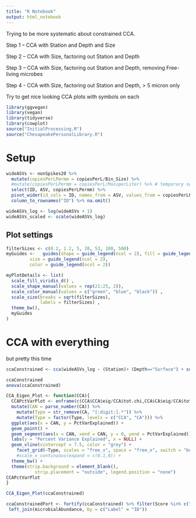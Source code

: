 ```yaml
---
title: "R Notebook"
output: html_notebook
---
```


Trying to be more systematic about constrained CCA.

Step 1 -- CCA with Station and Depth and Size

Step 2 -- CCA with Size, factoring out Station and Depth

Step 3 -- CCA with Size, factoring out Station and Depth, removing Free-living microbes

Step 4 - CCA with Size, factoring out Station and Depth, > 5 micron only

Try to get nice looking CCA plots with symbols on each

```r
library(ggvegan)
library(vegan)
library(tidyverse)
library(cowplot)
source("InitialProcessing.R")
source("ChesapeakePersonalLibrary.R")
```

# Setup


```r
wideASVs <- nonSpikes20 %>%
  mutate(copiesPerLPermm = copiesPerL/Bin_Size) %>%
  #mutate(copiesPerLPermm = copiesPerL/MassperLiter) %>% # temporary swap out just to see
  select(ID, ASV, copiesPerLPermm) %>%
  pivot_wider(id_cols = ID, names_from = ASV, values_from = copiesPerLPermm) %>%
  column_to_rownames("ID") %>% na.omit()
```

```r
wideASVs_log <- log(wideASVs + 1)
wideASVs_scaled <- scale(wideASVs_log)
```

## Plot settings
```r
filterSizes <- c(0.2, 1.2, 5, 20, 53, 180, 500)
myGuides <-   guides(shape = guide_legend(ncol = 2), fill = guide_legend(ncol = 2),
         size = guide_legend(ncol = 2),
         color = guide_legend(ncol = 2))

myPlotDetails <- list(
  scale_fill_viridis_d() ,
  scale_shape_manual(values = rep(21:25, 2)),
  scale_color_manual(values = c("green", "blue", "black")) ,
  scale_size(breaks = sqrt(filterSizes),
             labels = filterSizes) ,
  theme_bw(),
  myGuides
)
```


# CCA with everything
but pretty this time

```r
ccaConstrained <- cca(wideASVs_log ~ (Station)+ (Depth=="Surface") + sqrt(Size_Class), data = microbialAbundance)
```

```r
ccaConstrained
anova(ccaConstrained)
```

```r
CCA_Eigen_Plot <- function(CCA){
  CCAPctVarPlot <- enframe(c(CCA$CCA$eig/CCA$tot.chi,CCA$CA$eig/CCA$tot.chi), name = "CA", value = "PctVarExplained") %>%
  mutate(CAN = parse_number(CA)) %>%
    mutate(Type = str_remove(CA, "[:digit:].*")) %>%
    mutate(Type = factor(Type, levels = c("CCA", "CA"))) %>%
  ggplot(aes(x = CAN, y = PctVarExplained)) + 
  geom_point() +
  geom_segment(aes(x = CAN, xend = CAN, y = 0, yend = PctVarExplained)) + 
  labs(y = "Percent Variance Explained", x = NULL) +
  geom_vline(xintercept = 7.5, color = "grey") +
    facet_grid(~Type, scales = "free_x", space = "free_x", switch = "both") + 
    #scale_x_continuous(expand = c(0.1,0)) +
  theme_bw() +
  theme(strip.background = element_blank(),
           strip.placement = "outside", legend.position = "none")
CCAPctVarPlot
}

CCA_Eigen_Plot(ccaConstrained)
```

```r
ccaConstrainedFort <- fortify(ccaConstrained) %>% filter(Score %in% c("sites", "biplot")) %>% # not sure what constraints are
 left_join(microbialAbundance, by = c("Label" = "ID"))
```




